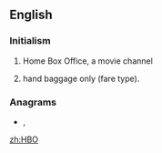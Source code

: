 {{also|hbo}}
==English==
{{wikipedia}}

===Initialism===
{{rfc-header|Initialism}}
{{head|en|initialism}}

# {{lb|en|television}} Home Box Office, a movie channel
# {{lb|en|aviation|travel}} hand baggage only (fare type).

===Anagrams===
* {{l|en|BHO}}, {{l|en|hob}}

[[zh:HBO]]